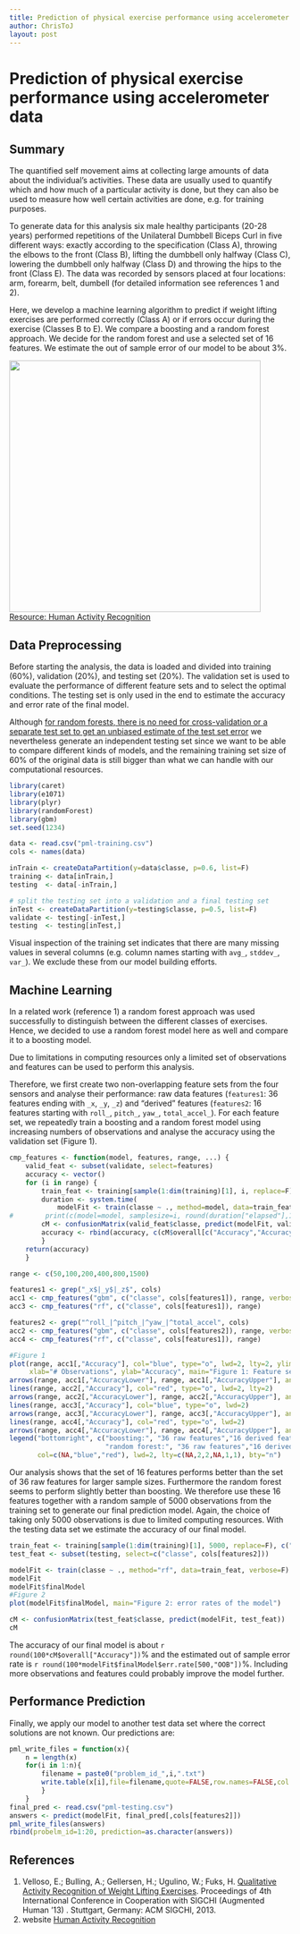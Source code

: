 ```yaml
---
title: Prediction of physical exercise performance using accelerometer data
author: ChrisToJ
layout: post
---
```


Prediction of physical exercise performance using accelerometer data
====

Summary
---
The quantified self movement aims at collecting large amounts of data about the individual's activities. 
These data are usually used to quantify which and how much of a particular activity is done, 
but they can also be used to measure how well certain activities are done, e.g. for training purposes.

To generate data for this analysis six male healthy participants (20-28 years) 
performed repetitions of the Unilateral Dumbbell Biceps Curl 
in five different ways: 
exactly according to the specification (Class A), 
throwing the elbows to the front (Class B), 
lifting the dumbbell only halfway (Class C), 
lowering the dumbbell only halfway (Class D) and 
throwing the hips to the front (Class E).
The data was recorded by sensors placed at four locations: 
arm, forearm, belt, dumbell (for detailed information see references 1 and 2).

Here, we develop a machine learning algorithm to predict if weight lifting exercises are
performed correctly (Class A) or if errors occur during the exercise (Classes B to E).
We compare a boosting and a random forest approach.
We decide for the random forest and use a selected set of 16 features.
We estimate the out of sample error of our model to be about 3%.

<img class=center src=./figure/on-body-sensing-schema.png height=450>
[Resource: Human Activity Recognition](http://groupware.les.inf.puc-rio.br/har)

Data Preprocessing
---
Before starting the analysis, the data is loaded and divided into training (60%), validation (20%),
and testing set (20%). 
The validation set is used to evaluate the performance of different feature sets
and to select the optimal conditions.
The testing set is only used in the end to estimate the accuracy and error rate of the final model.

Although [for random forests, there is no need for cross-validation or a separate test set to get 
an unbiased estimate of the test set error](http://www.stat.berkeley.edu/~breiman/RandomForests/cc_home#ooberr)
we nevertheless generate an independent testing set since we want to be able to compare different kinds of models, 
and the remaining training set size of 60% of the original data is still bigger than what we can handle with our
computational resources.

```r
library(caret)
library(e1071)
library(plyr)
library(randomForest)
library(gbm)
set.seed(1234)

data <- read.csv("pml-training.csv")
cols <- names(data)

inTrain <- createDataPartition(y=data$classe, p=0.6, list=F)
training <- data[inTrain,]
testing  <- data[-inTrain,]

# split the testing set into a validation and a final testing set
inTest <- createDataPartition(y=testing$classe, p=0.5, list=F)
validate <- testing[-inTest,]
testing  <- testing[inTest,]
```
Visual inspection of the training set indicates that there are many missing values in several columns
(e.g. column names starting with `avg_`, `stddev_`, `var_`).
We exclude these from our model building efforts.

Machine Learning
---
In a related work (reference 1) a random forest approach was used successfully to distinguish between
the different classes of exercises. Hence, we decided to use a random forest model here as well and 
compare it to a boosting model.

Due to limitations in computing resources only a limited set of observations and 
features can be used to perform this analysis.

Therefore, we first create two non-overlapping feature sets from the four sensors
and analyse their performance:
raw data features (`features1`: 36 features ending with `_x`, `_y`, `_z`)
and "derived" features (`features2`: 16 features starting with `roll_`, `pitch_`, `yaw_`, `total_accel_`).
For each feature set, we repeatedly train a boosting and a random forest model using increasing numbers of observations 
and analyse the accuracy using the validation set (Figure 1).

```r
cmp_features <- function(model, features, range, ...) {
    valid_feat <- subset(validate, select=features)
    accuracy <- vector()
    for (i in range) {
        train_feat <- training[sample(1:dim(training)[1], i, replace=F), features]
        duration <- system.time(
            modelFit <- train(classe ~ ., method=model, data=train_feat, ...))
#        print(c(model=model, samplesize=i, round(duration["elapsed"],1)))
        cM <- confusionMatrix(valid_feat$classe, predict(modelFit, valid_feat))
        accuracy <- rbind(accuracy, c(cM$overall[c("Accuracy","AccuracyLower","AccuracyUpper")]))
        }
    return(accuracy)
    }

range <- c(50,100,200,400,800,1500)

features1 <- grep("_x$|_y$|_z$", cols)
acc1 <- cmp_features("gbm", c("classe", cols[features1]), range, verbose=F)
acc3 <- cmp_features("rf", c("classe", cols[features1]), range)

features2 <- grep("^roll_|^pitch_|^yaw_|^total_accel", cols)
acc2 <- cmp_features("gbm", c("classe", cols[features2]), range, verbose=F)
acc4 <- cmp_features("rf", c("classe", cols[features1]), range)

#Figure 1
plot(range, acc1[,"Accuracy"], col="blue", type="o", lwd=2, lty=2, ylim=c(0,1), 
     xlab="# Observations", ylab="Accuracy", main="Figure 1: Feature set & model comparision")
arrows(range, acc1[,"AccuracyLower"], range, acc1[,"AccuracyUpper"], angle=90, code=3, length=0.06, lwd=0.5)
lines(range, acc2[,"Accuracy"], col="red", type="o", lwd=2, lty=2)
arrows(range, acc2[,"AccuracyLower"], range, acc2[,"AccuracyUpper"], angle=90, code=3, length=0.06, lwd=0.5)
lines(range, acc3[,"Accuracy"], col="blue", type="o", lwd=2)
arrows(range, acc3[,"AccuracyLower"], range, acc3[,"AccuracyUpper"], angle=90, code=3, length=0.06, lwd=0.5)
lines(range, acc4[,"Accuracy"], col="red", type="o", lwd=2)
arrows(range, acc4[,"AccuracyLower"], range, acc4[,"AccuracyUpper"], angle=90, code=3, length=0.06, lwd=0.5)
legend("bottomright", c("boosting:", "36 raw features","16 derived features",
                        "random forest:", "36 raw features","16 derived features"), 
       col=c(NA,"blue","red"), lwd=2, lty=c(NA,2,2,NA,1,1), bty="n")
```

Our analysis shows that the set of 16 features performs better than the set of 36 raw features for larger sample sizes.
Furthermore the random forest seems to perform slightly better than boosting.
We therefore use these 16 features together with a random sample of 5000 observations from the
training set to generate our final prediction model. Again, the choice of taking only 5000 observations is 
due to limited computing resources.
With the testing data set we estimate the accuracy of our final model.

```r
train_feat <- training[sample(1:dim(training)[1], 5000, replace=F), c("classe", cols[features2])]
test_feat <- subset(testing, select=c("classe", cols[features2]))

modelFit <- train(classe ~ ., method="rf", data=train_feat, verbose=F)
modelFit
modelFit$finalModel
#Figure 2
plot(modelFit$finalModel, main="Figure 2: error rates of the model")

cM <- confusionMatrix(test_feat$classe, predict(modelFit, test_feat))
cM
```
The accuracy of our final model is about `r round(100*cM$overall["Accuracy"])`% and 
the estimated out of sample error rate is `r round(100*modelFit$finalModel$err.rate[500,"OOB"])`%.
Including more observations and features could probably improve the model further.

Performance Prediction
---
Finally, we apply our model to another test data set where the correct solutions are not known.
Our predictions are:
```r
pml_write_files = function(x){
    n = length(x)
    for(i in 1:n){
        filename = paste0("problem_id_",i,".txt")
        write.table(x[i],file=filename,quote=FALSE,row.names=FALSE,col.names=FALSE)
        }
    }
final_pred <- read.csv("pml-testing.csv")
answers <- predict(modelFit, final_pred[,cols[features2]])
pml_write_files(answers)
rbind(probelm_id=1:20, prediction=as.character(answers))
```

References
---
1. Velloso, E.; Bulling, A.; Gellersen, H.; Ugulino, W.; Fuks, H. 
[Qualitative Activity Recognition of Weight Lifting Exercises](http://groupware.les.inf.puc-rio.br/work.jsf?p1=11201).
Proceedings of 4th International Conference in Cooperation with SIGCHI (Augmented Human '13) . Stuttgart, Germany: ACM SIGCHI, 2013.
2. website [Human Activity Recognition](http://groupware.les.inf.puc-rio.br/har)

